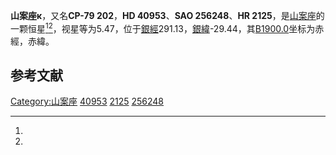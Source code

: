 {{Starbox begin
| name = 山案座κ
}}
{{Starbox observe
| epoch = [[J2000.0|J2000.0]]
| constell = [[山案座|山案座]]<ref name=SIMBAD>{{cite web
 | url=http://simbad.u-strasbg.fr/simbad/sim-id?Ident=HR+2125
 | title =Pulsating variable Star
 | publisher=Centre de Données astronomiques de Strasbourg
 | work=SIMBAD
 | accessdate=2012-07-13}}</ref><ref name=DATA>{{cite web
 | url=http://vizier.u-strasbg.fr/viz-bin/VizieR-5?-out.add=.&-source=5050&-corr=PK=HR&-out.max=9999&HR=2125
 | title =VizieR Detailed Page
 | accessdate=2012-07-13}}</ref>
| 星官 = 
| ra = {{RA|5|50|16.7}}<ref name=SIMBAD /><ref name=DATA />
| dec = {{DEC|-79|21|41}}<ref name=SIMBAD /><ref name=DATA />
| appmag_v = 5.47<ref name=SIMBAD /><ref name=DATA />
}}
{{Starbox character
| class = B9V<ref name=SIMBAD /><ref name=DATA />
| b-v = -0.08<ref name=SIMBAD /><ref name=DATA />
| u-b = -0.24<ref name=SIMBAD /><ref name=DATA />
| r-i = <ref name=SIMBAD /><ref name=DATA />
| variable = 
}}
{{Starbox astrometry
| radial_v = -0.24
| prop_mo_ra = 10
| parallax = 
| p_error = 
}}
{{Starbox catalog
| names =CP-79 202，[[SAO星表|SAO]] 256248，[[HD星表|HD]] 40953，[[HR星表|HR]] 2125}}
{{Starbox reference |Simbad=HR+2125}}
{{Starbox end}}

'''山案座κ'''，又名'''CP-79 202'''，'''HD 40953'''、'''SAO 256248'''、'''HR 2125'''，是[[山案座|山案座]]的一颗恒星<ref name=SIMBAD /><ref name=DATA />，视星等为5.47，位于[[銀道座標系|銀經]]291.13，[[銀道座標系|銀緯]]-29.44，其[[B1900.0|B1900.0]]坐标为赤經{{RA|5|57|1.7}}，赤緯{{DEC|-79|-29.44|43}}。

== 参考文献 ==
{{reflist}}

{{star-stub}}

{{山案座恒星}}
[[Category:山案座|Category:山案座]]
[[Category:HD和HDE天體|40953]]
[[Category:HR天體|2125]]
[[Category:SAO天體|256248]]
